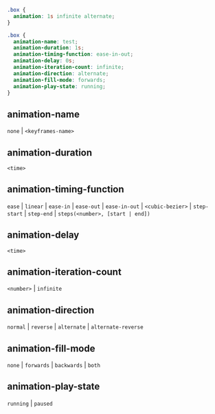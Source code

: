 ```css
.box {
  animation: 1s infinite alternate;
}
```

```css
.box {
  animation-name: test;
  animation-duration: 1s;
  animation-timing-function: ease-in-out;
  animation-delay: 0s;
  animation-iteration-count: infinite;
  animation-direction: alternate;
  animation-fill-mode: forwards;
  animation-play-state: running;
}
```

## animation-name

`none` | `<keyframes-name>`

## animation-duration

`<time>`

## animation-timing-function

`ease` | `linear` | `ease-in` | `ease-out` | `ease-in-out` | `<cubic-bezier>` | `step-start` | `step-end` | `steps(<number>, [start | end])`

## animation-delay

`<time>`

## animation-iteration-count

`<number>` | `infinite`

## animation-direction

`normal` | `reverse` | `alternate` | `alternate-reverse`

## animation-fill-mode

`none` | `forwards` | `backwards` | `both`

## animation-play-state

`running` | `paused`

